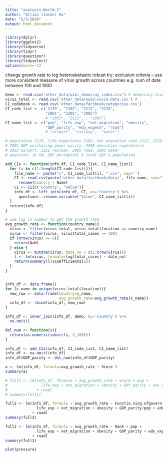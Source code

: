 ```yaml
---
title: "analysis-World-1"
author: "Qitian (Jason) Hu"
date: "5/3/2020"
output: html_document
---
```


```r
library(dplyr)
library(ggplot2)
library(tidyverse)
library(tidyr)
library(questionr)
library(tidyselect)
options(warn=-1)


```
change growth rate to log
heterosketastic robust
try: exclusion criteria -- use more consistent measure of virus growth across countries
e.g. num of date between 100 and 1000 



```r
demo <- read.csv('other_data/wiki_democray_index.csv') # democracy score data 
virus_total <- read.csv('other_data/owid-covid-data.csv') # 
CI_codebook <- read.csv('other_data/factbook/categories.csv')
CI_code_list <- c('2119', "2102", "2112", "2228", 
                  "2001", "2206", "2085")
                  # "2053", "2121", , "2093")
CI_name_list <- c("pop", "life_exp", "net_migration", "obesity",
                  "GDP_parity", "edu_expend", "road")
                  # "airport", "railway",  "water")

# population 2119, life expectancy 2102, net migration rate 2112, 2228 obesity
# 2001 GDP purchasing power parity, 2206 education expenditure
# 2053 airport, 2121 railway, 2085 road, 2093 water
# question: in lm, GDP percapital & total GDP & population

add_CIs <- function(info_df, CI_code_list, CI_name_list){
  for (i in c(1:length(CI_code_list))){
    file_name <- paste("c", CI_code_list[i], ".csv", sep='')
    CI <- read.csv(paste('other_data/factbook/data/', file_name, sep="")) %>% 
      rename(Country = Name)
    CI <- CI[c('Country', "Value")]
    info_df <- left_join(info_df, CI, on='Country') %>% 
      questionr::rename.variable("Value", CI_name_list[i])
  }
  return(info_df)
}

# use log ln number to get the growth rate 
avg_growth_rate <- function(country_name){
  virus <- filter(virus_total, virus_total$location == country_name)
  virus <- filter(virus, virus$total_cases >= 100) 
  if (nrow(virus) == 0){
    return(NaN)
  } else {
    virus <- mutate(virus, date_no = c(1:nrow(virus)))
    l <- lm(virus, formula=log(total_cases) ~ date_no)
    return(summary(l)$coefficients[2])
  }
}


info_df <- data.frame()
for (c_name in unique(virus_total$location)){
  new_row <- data.frame(Country=c_name, 
                        avg_growth_rate=avg_growth_rate(c_name))
  info_df <- rbind(info_df, new_row)
}

info_df <- inner_join(info_df, demo, by='Country') %>% 
  na.omit() 

dol_num <- function(s){
  return(as.numeric(substr(s, 2,100)))
}

info_df <- add_CIs(info_df, CI_code_list, CI_name_list)
info_df <- na.omit(info_df)
info_df$GDP_parity <- dol_num(info_df$GDP_parity)

```


```r

a <- lm(info_df, formula=avg_growth_rate ~ Score )
summary(a)

# full1 <- lm(info_df, formula = avg_growth_rate ~ Score + pop + 
#               life_exp + net_migration + obesity + GDP_parity + edu_expend
#             + road)
# summary(full1)
```

```r
full2 <- lm(info_df, formula = avg_growth_rate ~ Functio.ning.ofgovern.ment + pop + 
              life_exp + net_migration + obesity + GDP_parity/pop + edu_expend/(GDP_parity/pop)
            + road)
summary(full2)
```


```r
full2 <- lm(info_df, formula = avg_growth_rate ~ Rank + pop + 
              life_exp + net_migration + obesity + GDP_parity + edu_expend
            + road)
summary(full2)

```
```r
plot(pressure)
```


